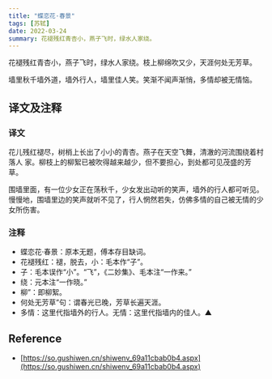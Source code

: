 ```yaml
---
title: "蝶恋花·春景"
tags: [苏轼]
date: 2022-03-24
summary: 花褪残红青杏小，燕子飞时，绿水人家绕。
---
```


花褪残红青杏小，燕子飞时，绿水人家绕。枝上柳绵吹又少，天涯何处无芳草。

墙里秋千墙外道，墙外行人，墙里佳人笑。笑渐不闻声渐悄，多情却被无情恼。

## 译文及注释

### 译文

花儿残红褪尽，树梢上长出了小小的青杏。燕子在天空飞舞，清澈的河流围绕着村落人
家。柳枝上的柳絮已被吹得越来越少，但不要担心，到处都可见茂盛的芳草。

围墙里面，有一位少女正在荡秋千，少女发出动听的笑声，墙外的行人都可听见。慢慢地，围墙里边的笑声就听不见了，行人惘然若失，仿佛多情的自己被无情的少女所伤害。

### 注释

- 蝶恋花·春景：原本无题，傅本存目缺词。
- 花褪残红：褪，脱去，小：毛本作“子”。
- 子：毛本误作“小”。“飞”，《二妙集》、毛本注“一作来。”
- 绕：元本注“一作晓。”
- 柳”：即柳絮。
- 何处无芳草”句：谓春光已晚，芳草长遍天涯。
- 多情：这里代指墙外的行人。无情：这里代指墙内的佳人。▲

## Reference

- [https://so.gushiwen.cn/shiwenv_69a11cbab0b4.aspx](https://so.gushiwen.cn/shiwenv_69a11cbab0b4.aspx)